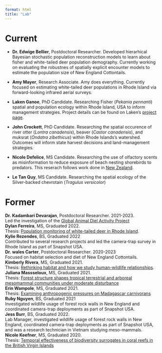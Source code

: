 ```yaml
---
format: html
title: "Lab"
---
```


# Current

- **Dr. Edwige Bellier**, Postdoctoral Researcher. Developed hierarhical Bayesian stochastic population reconstruction models to learn about fisher and white-tailed deer population demography. Currently working on evaluating the robustnes of spatially explicit encounter models to estimate the population size of New England Cottontails.

- **Amy Mayer**, Research Associate. Amy does everything. Currently focused on estimating white-tailed deer populations in Rhode Island via forward-looking infrared aerial surveys. 


- **Laken Ganoe**, PhD Candidate. Researching Fisher (*Pekania pennanti*) spatial and population ecology within Rhode Island, USA to inform management strategies. Project details can be found on Laken's [project page](https://www.lakenganoe.com/meet-ri-fishers.html).

- **John Crockett**, PhD Candidate. Researching the spatial occurence of river otter (*Lontra canadensis*), beaver (*Castor canadensis*), and muksrat (*Ondatra zibethicus*) within Rhode Islands's watershed. Outcomes will inform state harvest decisions and land-management strategies.


- **Nicole Defelice**, MS Candidate. Researching the use of olfactory scents as misinformation to reduce exposure of beach nesting shorebirds to predators. This reserach follows work done in [New Zealand](https://www.science.org/doi/10.1126/sciadv.abe4164).

- **Le Tan Quy**, MS Candidate. Researching the spatial ecology of the Silver-backed chevrotain (*Tragulus versicolor*)

# Former

| **Dr. Kadambari Devarajan**, Postdoctoral Researcher. 2021-2023. 
| Led the investigation of the [Global Animal Diel Activity Project](https://diel-project.github.io/)


| **Dylan Ferreira**, MS, Graduated 2022. 
| Thesis: [Population monitoring of white-tailed deer in Rhode Island](https://digitalcommons.uri.edu/cgi/viewcontent.cgi?article=3117&context=theses).

| **Kylie Rezendes**, BS, Graduated 2022 
| Contributed to several research projects and led the camera-trap survey in Rhode Island as part of Snapshot USA.

| **Dr. wales Carter**, Postdoctoral Researcher. 2020-2023
| Focused on habitat selection and diet of New England Cottontails.


| **Kimberly Rivera**, MS, Graduated 2021. 
| Thesis: [Rethinking habitat and how we study human-wildlife relationships](https://digitalcommons.uri.edu/cgi/viewcontent.cgi?article=3070&context=theses). 


| **Juliana Massseloux**, MS, Graduated 2021. 
| Thesis: [Forest structure shapes tropical terrestrial and arboreal mesomammal communities under moderate disturbance](https://digitalcommons.uri.edu/cgi/viewcontent.cgi?article=2941&context=theses)

| **Erin Wampole**, MS, Graduated 2021. 
| Thesis: [Examining anthropogenic pressures on Madagascar carnivorans](https://digitalcommons.uri.edu/cgi/viewcontent.cgi?article=2899&context=theses)

| **Ruby Nguyen**, BS, Graduated 2021 
| Investigated wildlife usage of forest rock walls in New England and coordinated camera-trap deployments as part of Snapshot USA.


| **Jess Burr**, BS, Graduated 2022. 
| Lab Manager, investigated wildlife usage of forest rock walls in New England, coordinated camera-trap deployments as part of Snapshot USA, and was a research technician in Vietnam studying meso-mammals. 


| **Nicole Keefner**, MS, Graduated 2020. 
| Thesis: [Temporal effectiveness of biodiversity surrogates in coral reefs in the British Virgin Islands](https://digitalcommons.uri.edu/cgi/viewcontent.cgi?article=2723&context=theses)
